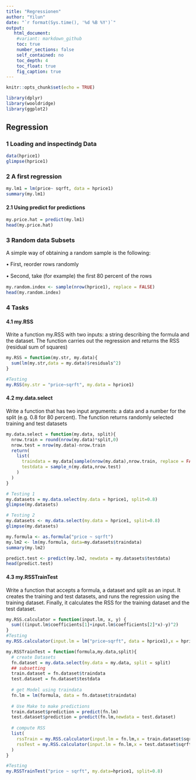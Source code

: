 ```yaml
---
title: "Regressionen"
author: "Yilun"
date: "`r format(Sys.time(), '%d %B %Y')`"
output: 
   html_document:
    #variant: markdown_github
    toc: true
    number_sections: false
    self_contained: no
    toc_depth: 4
    toc_float: true
    fig_caption: true
---
```


```r
knitr::opts_chunk$set(echo = TRUE)

library(dplyr)
library(wooldridge)
library(ggplot2)
```

## Regression

### 1 Loading and inspectindg Data

```r
data(hprice1)
glimpse(hprice1)
```

### 2 A first regression 

```r
my.lm1 = lm(price~ sqrft, data = hprice1)
summary(my.lm1)
```


#### 2.1 Using predict for predictions 

```r
my.price.hat = predict(my.lm1)
head(my.price.hat)

```

### 3 Random data Subsets

A simple way of obtaining a random sample is the following:

• First, reorder rows randomly

• Second, take (for example) the ﬁrst 80 percent of the rows

```r
my.random.index <- sample(nrow(hprice1), replace = FALSE)
head(my.random.index)
```

### 4 Tasks

#### 4.1 my.RSS
Write a function my.RSS with two inputs: a string describing the formula and the dataset. The function carries out the regression and returns the RSS (residual sum of squares)

```r
my.RSS = function(my.str, my.data){
  sum(lm(my.str,data = my.data)$residuals^2)
}

#Testing
my.RSS(my.str = "price~sqrft", my.data = hprice1)
```

#### 4.2 my.data.select
Write a function that has two input arguments: a data and a number for the split (e.g. 0.8 for 80 percent). The function returns randomly selected training and test datasets

```r
my.data.select = function(my.data, split){
  nrow.train = round(nrow(my.data)*split,0)
  nrow.test = nrow(my.data)-nrow.train
  return(
    list(
      traindata = my.data[sample(nrow(my.data),nrow.train, replace = FALSE),],
      testdata = sample_n(my.data,nrow.test)
    )
  )
}
```

```r
# Testing 1
my.datasets = my.data.select(my.data = hprice1, split=0.8)
glimpse(my.datasets)

```

```r
# Testing 2
my.datasets <- my.data.select(my.data = hprice1, split=0.8)
glimpse(my.datasets)

my.formula <- as.formula("price ~ sqrft") 
my.lm2 <- lm(my.formula, data=my.datasets$traindata)
summary(my.lm2)

predict.test <- predict(my.lm2, newdata = my.datasets$testdata)
head(predict.test)

```

#### 4.3 my.RSSTrainTest
Write a function that accepts a formula, a dataset and split as an input. It creates the training and test datasets, and runs the regression using the training dataset. Finally, it calculates the RSS for the training dataset and the test dataset.


```r
my.RSS.calculator = function(input.lm, x, y) {
  sum(((input.lm$coefficients[1]+input.lm$coefficients[2]*x)-y)^2)
}
#Testing
my.RSS.calculator(input.lm = lm("price~sqrft", data = hprice1),x = hprice1$sqrft,y=hprice1$price)

```
```r
my.RSSTrainTest = function(formula,my.data,split){
  # create Datasets
  fn.dataset = my.data.select(my.data = my.data, split = split)
  ## subsetting 
  train.dataset = fn.dataset$traindata
  test.dataset = fn.dataset$testdata
  
  # get Model using traindata
  fn.lm = lm(formula, data = fn.dataset$traindata)
  
  # Use Make to make predictions
  train.dataset$prediction = predict(fn.lm)
  test.dataset$prediction = predict(fn.lm,newdata = test.dataset)
  
  # compute RSS
  list(
    rssTrain = my.RSS.calculator(input.lm = fn.lm,x = train.dataset$sqrft, y = train.dataset$price),
    rssTest = my.RSS.calculator(input.lm = fn.lm,x = test.dataset$sqrft, y = test.dataset$price)
  )
}

#Testing 
my.RSSTrainTest("price ~ sqrft", my.data=hprice1, split=0.8)

```

